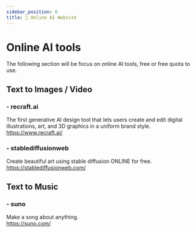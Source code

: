 ```yaml
---
sidebar_position: 6
title: 🤖 Online AI Website
---
```


# Online AI tools
The following section will be focus on online AI tools, free or free quota to use.

## Text to Images / Video  
### - recraft.ai    
The first generative AI design tool that lets users create and edit digital illustrations, art, and 3D graphics in a uniform brand style.       
https://www.recraft.ai/    

### - stablediffusionweb       
Create beautiful art using stable diffusion ONLINE for free.       
https://stablediffusionweb.com/      


## Text to Music  
### - suno     
Make a song about anything.         
https://suno.com/     